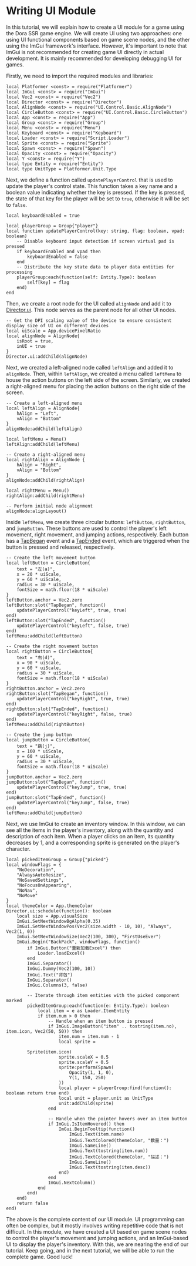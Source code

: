 
# Writing UI Module

In this tutorial, we will explain how to create a UI module for a game using the Dora SSR game engine. We will create UI using two approaches: one using UI functional components based on game scene nodes, and the other using the ImGui framework's interface. However, it's important to note that ImGui is not recommended for creating game UI directly in actual development. It is mainly recommended for developing debugging UI for games.

Firstly, we need to import the required modules and libraries:

```tl title="Script/UI.tl"
local Platformer <const> = require("Platformer")
local ImGui <const> = require("ImGui")
local Vec2 <const> = require("Vec2")
local Director <const> = require("Director")
local AlignNode <const> = require("UI.Control.Basic.AlignNode")
local CircleButton <const> = require("UI.Control.Basic.CircleButton")
local App <const> = require("App")
local Group <const> = require("Group")
local Menu <const> = require("Menu")
local Keyboard <const> = require("Keyboard")
local Loader <const> = require("Script.Loader")
local Sprite <const> = require("Sprite")
local Spawn <const> = require("Spawn")
local Opacity <const> = require("Opacity")
local Y <const> = require("Y")
local type Entity = require("Entity")
local type UnitType = Platformer.Unit.Type
```

Next, we define a function called `updatePlayerControl` that is used to update the player's control state. This function takes a key name and a boolean value indicating whether the key is pressed. If the key is pressed, the state of that key for the player will be set to `true`, otherwise it will be set to `false`.

```tl title="Script/UI.tl"
local keyboardEnabled = true

local playerGroup = Group{"player"}
local function updatePlayerControl(key: string, flag: boolean, vpad: boolean)
	-- Disable keyboard input detection if screen virtual pad is pressed
	if keyboardEnabled and vpad then
		keyboardEnabled = false
	end
	-- Distribute the key state data to player data entities for processing
	playerGroup:each(function(self: Entity.Type): boolean
		self[key] = flag
	end)
end
```

Then, we create a root node for the UI called `alignNode` and add it to [Director.ui](/docs/api/Class/Director#ui). This node serves as the parent node for all other UI nodes.

```tl title="Script/UI.tl"
-- Get the DPI scaling value of the device to ensure consistent display size of UI on different devices
local uiScale = App.devicePixelRatio
local alignNode = AlignNode{
	isRoot = true,
	inUI = true
}
Director.ui:addChild(alignNode)
```

Next, we created a left-aligned node called `leftAlign` and added it to `alignNode`. Then, within `leftAlign`, we created a menu called `leftMenu` to house the action buttons on the left side of the screen. Similarly, we created a right-aligned menu for placing the action buttons on the right side of the screen.

```tl title="Script/UI.tl"
-- Create a left-aligned menu
local leftAlign = AlignNode{
	hAlign = "Left",
	vAlign = "Bottom"
}
alignNode:addChild(leftAlign)

local leftMenu = Menu()
leftAlign:addChild(leftMenu)

-- Create a right-aligned menu
local rightAlign = AlignNode {
	hAlign = "Right",
	vAlign = "Bottom"
}
alignNode:addChild(rightAlign)

local rightMenu = Menu()
rightAlign:addChild(rightMenu)

-- Perform initial node alignment
alignNode:alignLayout()
```

Inside `leftMenu`, we create three circular buttons: `leftButton`, `rightButton`, and `jumpButton`. These buttons are used to control the player's left movement, right movement, and jumping actions, respectively. Each button has a [TapBegan](/docs/api/Node%20Event/Node#tapbegan) event and a [TapEnded](/docs/api/Node%20Event/Node#tapended) event, which are triggered when the button is pressed and released, respectively.

```tl title="Script/UI.tl"
-- Create the left movement button
local leftButton = CircleButton{
	text = "左(a)",
	x = 20 * uiScale,
	y = 60 * uiScale,
	radius = 30 * uiScale,
	fontSize = math.floor(18 * uiScale)
}
leftButton.anchor = Vec2.zero
leftButton:slot("TapBegan", function()
	updatePlayerControl("keyLeft", true, true)
end)
leftButton:slot("TapEnded", function()
	updatePlayerControl("keyLeft", false, true)
end)
leftMenu:addChild(leftButton)

-- Create the right movement button
local rightButton = CircleButton{
	text = "右(d)",
	x = 90 * uiScale,
	y = 60 * uiScale,
	radius = 30 * uiScale,
	fontSize = math.floor(18 * uiScale)
}
rightButton.anchor = Vec2.zero
rightButton:slot("TapBegan", function()
	updatePlayerControl("keyRight", true, true)
end)
rightButton:slot("TapEnded", function()
	updatePlayerControl("keyRight", false, true)
end)
leftMenu:addChild(rightButton)

-- Create the jump button
local jumpButton = CircleButton{
	text = "跳(j)",
	x = 160 * uiScale,
	y = 60 * uiScale,
	radius = 30 * uiScale,
	fontSize = math.floor(18 * uiScale)
}
jumpButton.anchor = Vec2.zero
jumpButton:slot("TapBegan", function()
	updatePlayerControl("keyJump", true, true)
end)
jumpButton:slot("TapEnded", function()
	updatePlayerControl("keyJump", false, true)
end)
leftMenu:addChild(jumpButton)
```

Next, we use ImGui to create an inventory window. In this window, we can see all the items in the player's inventory, along with the quantity and description of each item. When a player clicks on an item, its quantity decreases by 1, and a corresponding sprite is generated on the player's character.

```tl title="Script/UI.tl"
local pickedItemGroup = Group{"picked"}
local windowFlags = {
	"NoDecoration",
	"AlwaysAutoResize",
	"NoSavedSettings",
	"NoFocusOnAppearing",
	"NoNav",
	"NoMove"
}
local themeColor = App.themeColor
Director.ui:schedule(function(): boolean
	local size = App.visualSize
	ImGui.SetNextWindowBgAlpha(0.35)
	ImGui.SetNextWindowPos(Vec2(size.width - 10, 10), "Always", Vec2(1, 0))
	ImGui.SetNextWindowSize(Vec2(100, 300), "FirstUseEver")
	ImGui.Begin("BackPack", windowFlags, function()
		if ImGui.Button("重新加载Excel") then
			Loader.loadExcel()
		end
		ImGui.Separator()
		ImGui.Dummy(Vec2(100, 10))
		ImGui.Text("背包")
		ImGui.Separator()
		ImGui.Columns(3, false)

		-- Iterate through item entities with the picked component marked
		pickedItemGroup:each(function(e: Entity.Type): boolean
			local item = e as Loader.ItemEntity
			if item.num > 0 then
				-- Handle when an item button is pressed
				if ImGui.ImageButton("item" .. tostring(item.no), item.icon, Vec2(50, 50)) then
					item.num = item.num - 1
					local sprite =

		Sprite(item.icon)
					sprite.scaleX = 0.5
					sprite.scaleY = 0.5
					sprite:perform(Spawn(
						Opacity(1, 1, 0),
						Y(1, 150, 250)
					))
					local player = playerGroup:find(function(): boolean return true end)
					local unit = player.unit as UnitType
					unit:addChild(sprite)
				end

				-- Handle when the pointer hovers over an item button
				if ImGui.IsItemHovered() then
					ImGui.BeginTooltip(function()
						ImGui.Text(item.name)
						ImGui.TextColored(themeColor, "数量：")
						ImGui.SameLine()
						ImGui.Text(tostring(item.num))
						ImGui.TextColored(themeColor, "描述：")
						ImGui.SameLine()
						ImGui.Text(tostring(item.desc))
					end)
				end
				ImGui.NextColumn()
			end
		end)
	end)
	return false
end)
```

The above is the complete content of our UI module. UI programming can often be complex, but it mostly involves writing repetitive code that is not difficult. In this module, we have created a UI based on game scene nodes to control the player's movement and jumping actions, and an ImGui-based UI to display the player's inventory. With this, we are nearing the end of our tutorial. Keep going, and in the next tutorial, we will be able to run the complete game. Good luck!